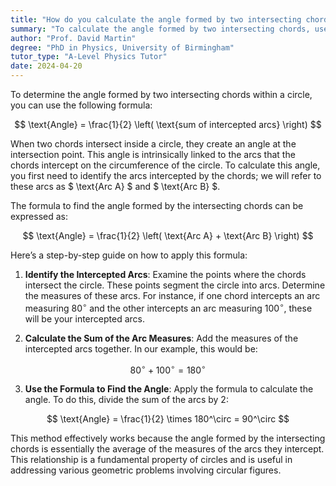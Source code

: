 ```yaml
---
title: "How do you calculate the angle formed by two intersecting chords?"
summary: "To calculate the angle formed by two intersecting chords, use the formula; angle = ½(sum of intercepted arcs)."
author: "Prof. David Martin"
degree: "PhD in Physics, University of Birmingham"
tutor_type: "A-Level Physics Tutor"
date: 2024-04-20
---
```


To determine the angle formed by two intersecting chords within a circle, you can use the following formula:

$$
\text{Angle} = \frac{1}{2} \left( \text{sum of intercepted arcs} \right)
$$

When two chords intersect inside a circle, they create an angle at the intersection point. This angle is intrinsically linked to the arcs that the chords intercept on the circumference of the circle. To calculate this angle, you first need to identify the arcs intercepted by the chords; we will refer to these arcs as $ \text{Arc A} $ and $ \text{Arc B} $.

The formula to find the angle formed by the intersecting chords can be expressed as:

$$
\text{Angle} = \frac{1}{2} \left( \text{Arc A} + \text{Arc B} \right)
$$

Here’s a step-by-step guide on how to apply this formula:

1. **Identify the Intercepted Arcs**: Examine the points where the chords intersect the circle. These points segment the circle into arcs. Determine the measures of these arcs. For instance, if one chord intercepts an arc measuring $80^\circ$ and the other intercepts an arc measuring $100^\circ$, these will be your intercepted arcs.

2. **Calculate the Sum of the Arc Measures**: Add the measures of the intercepted arcs together. In our example, this would be:

$$
80^\circ + 100^\circ = 180^\circ
$$

3. **Use the Formula to Find the Angle**: Apply the formula to calculate the angle. To do this, divide the sum of the arcs by $2$:

$$
\text{Angle} = \frac{1}{2} \times 180^\circ = 90^\circ
$$

This method effectively works because the angle formed by the intersecting chords is essentially the average of the measures of the arcs they intercept. This relationship is a fundamental property of circles and is useful in addressing various geometric problems involving circular figures.
    
